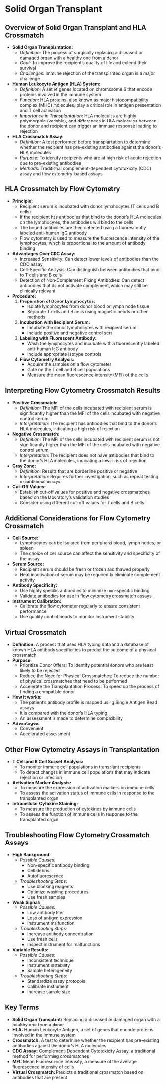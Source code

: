 # Solid Organ Transplant {-}

## **Overview of Solid Organ Transplant and HLA Crossmatch** {-}

*   **Solid Organ Transplantation:**
    *   *Definition:* The process of surgically replacing a diseased or damaged organ with a healthy one from a donor
    *   *Goal:* To improve the recipient's quality of life and extend their survival
    *   *Challenges:* Immune rejection of the transplanted organ is a major challenge
*   **Human Leukocyte Antigen (HLA) System:**
    *   *Definition:* A set of genes located on chromosome 6 that encode proteins involved in the immune system
    *   *Function:* HLA proteins, also known as major histocompatibility complex (MHC) molecules, play a critical role in antigen presentation and T cell activation
    *   *Importance in Transplantation:* HLA molecules are highly polymorphic (variable), and differences in HLA molecules between the donor and recipient can trigger an immune response leading to rejection
*   **HLA Crossmatch Assay:**
    *   *Definition:* A test performed before transplantation to determine whether the recipient has pre-existing antibodies against the donor's HLA molecules
    *   *Purpose:* To identify recipients who are at high risk of acute rejection due to pre-existing antibodies
    *   *Methods:* Traditional complement-dependent cytotoxicity (CDC) assay and flow cytometry-based assays

## **HLA Crossmatch by Flow Cytometry** {-}

*   **Principle:**
    *   Recipient serum is incubated with donor lymphocytes (T cells and B cells)
    *   If the recipient has antibodies that bind to the donor's HLA molecules on the lymphocytes, the antibodies will bind to the cells
    *   The bound antibodies are then detected using a fluorescently labeled anti-human IgG antibody
    *   Flow cytometry is used to measure the fluorescence intensity of the lymphocytes, which is proportional to the amount of antibody binding
*   **Advantages Over CDC Assay:**
    *   Increased Sensitivity: Can detect lower levels of antibodies than the CDC assay
    *   Cell-Specific Analysis: Can distinguish between antibodies that bind to T cells and B cells
    *   Detection of Non-Complement Fixing Antibodies: Can detect antibodies that do not activate complement, which may still be clinically relevant
*   **Procedure:**
    1.  **Preparation of Donor Lymphocytes:**
        *   Isolate lymphocytes from donor blood or lymph node tissue
        *   Separate T cells and B cells using magnetic beads or other methods
    2.  **Incubation with Recipient Serum:**
        *   Incubate the donor lymphocytes with recipient serum
        *   Include positive and negative control sera
    3.  **Labeling with Fluorescent Antibody:**
        *   Wash the lymphocytes and incubate with a fluorescently labeled anti-human IgG antibody
        *   Include appropriate isotype controls
    4.  **Flow Cytometry Analysis:**
        *   Acquire the samples on a flow cytometer
        *   Gate on the T cell and B cell populations
        *   Measure the mean fluorescence intensity (MFI) of the cells

## **Interpreting Flow Cytometry Crossmatch Results** {-}

*   **Positive Crossmatch:**
    *   *Definition:* The MFI of the cells incubated with recipient serum is significantly higher than the MFI of the cells incubated with negative control serum
    *   *Interpretation:* The recipient has antibodies that bind to the donor's HLA molecules, indicating a high risk of rejection
*   **Negative Crossmatch:**
    *   *Definition:* The MFI of the cells incubated with recipient serum is not significantly higher than the MFI of the cells incubated with negative control serum
    *   *Interpretation:* The recipient does not have antibodies that bind to the donor's HLA molecules, indicating a lower risk of rejection
*   **Gray Zone:**
    *   *Definition:* Results that are borderline positive or negative
    *   *Interpretation:* Requires further investigation, such as repeat testing or additional assays
*   **Cut-Off Values:**
    *   Establish cut-off values for positive and negative crossmatches based on the laboratory's validation studies
    *   Consider using different cut-off values for T cells and B cells

## **Additional Considerations for Flow Cytometry Crossmatch** {-}

*   **Cell Source:**
    *   Lymphocytes can be isolated from peripheral blood, lymph nodes, or spleen
    *   The choice of cell source can affect the sensitivity and specificity of the assay
*   **Serum Source:**
    *   Recipient serum should be fresh or frozen and thawed properly
    *   Heat inactivation of serum may be required to eliminate complement activity
*   **Antibody Specificity:**
    *   Use highly specific antibodies to minimize non-specific binding
    *   Validate antibodies for use in flow cytometry crossmatch assays
*   **Instrument Calibration:**
    *   Calibrate the flow cytometer regularly to ensure consistent performance
    *   Use quality control beads to monitor instrument stability

## **Virtual Crossmatch** {-}

*   **Definition:** A process that uses HLA typing data and a database of known HLA antibody specificities to predict the outcome of a physical crossmatch
*   **Purpose:**
    *   Prioritize Donor Offers: To identify potential donors who are least likely to be rejected
    *   Reduce the Need for Physical Crossmatches: To reduce the number of physical crossmatches that need to be performed
    *   Accelerate the Transplantation Process: To speed up the process of finding a compatible donor
*   **How it works:**
    *   The patient's antibody profile is mapped using Single Antigen Bead assays
    *   It is compared with the donor's HLA typing
    *   An assessment is made to determine compatibility
*   **Advantages:**
    *   Convenient
    *   Accelerated assessment

## **Other Flow Cytometry Assays in Transplantation** {-}

*   **T Cell and B Cell Subset Analysis:**
    *   To monitor immune cell populations in transplant recipients
    *   To detect changes in immune cell populations that may indicate rejection or infection
*   **Activation Marker Analysis:**
    *   To measure the expression of activation markers on immune cells
    *   To assess the activation status of immune cells in response to the transplanted organ
*   **Intracellular Cytokine Staining:**
    *   To measure the production of cytokines by immune cells
    *   To assess the function of immune cells in response to the transplanted organ

## **Troubleshooting Flow Cytometry Crossmatch Assays** {-}

*   **High Background:**
    *   *Possible Causes:*
        *   Non-specific antibody binding
        *   Cell debris
        *   Autofluorescence
    *   *Troubleshooting Steps:*
        *   Use blocking reagents
        *   Optimize washing procedures
        *   Use fresh samples
*   **Weak Signal:**
    *   *Possible Causes:*
        *   Low antibody titer
        *   Loss of antigen expression
        *   Instrument malfunction
    *   *Troubleshooting Steps:*
        *   Increase antibody concentration
        *   Use fresh cells
        *   Inspect instrument for malfunctions
*   **Variable Results:**
    *   *Possible Causes:*
        *   Inconsistent technique
        *   Instrument instability
        *   Sample heterogeneity
    *   *Troubleshooting Steps:*
        *   Standardize assay protocols
        *   Calibrate instrument
        *   Increase sample size

## **Key Terms** {-}

*   **Solid Organ Transplant:** Replacing a diseased or damaged organ with a healthy one from a donor
*   **HLA:** Human Leukocyte Antigen, a set of genes that encode proteins involved in the immune system
*   **Crossmatch:** A test to determine whether the recipient has pre-existing antibodies against the donor's HLA molecules
*   **CDC Assay:** Complement-Dependent Cytotoxicity Assay, a traditional method for performing crossmatches
*   **MFI:** Mean Fluorescence Intensity, a measure of the average fluorescence intensity of cells
*   **Virtual Crossmatch:** Predicts a traditional crossmatch based on antibodies that are present